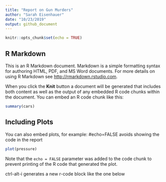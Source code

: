 ```yaml
---
title: "Report on Gun Murders"
author: "Sarah Eisenhauer"
date: "10/23/2019"
output: github_document
---
```


```r
knitr::opts_chunk$set(echo = TRUE)
```

## R Markdown

This is an R Markdown document. Markdown is a simple formatting syntax for authoring HTML, PDF, and MS Word documents. For more details on using R Markdown see <http://rmarkdown.rstudio.com>.

When you click the **Knit** button a document will be generated that includes both content as well as the output of any embedded R code chunks within the document. You can embed an R code chunk like this:

```r
summary(cars)
```

## Including Plots

You can also embed plots, for example: #echo=FALSE avoids showing the code in the report

```r
plot(pressure)
```

Note that the `echo = FALSE` parameter was added to the code chunk to prevent printing of the R code that generated the plot.

ctrl-alt-i generates a new r-code block like the one below

```r

```

